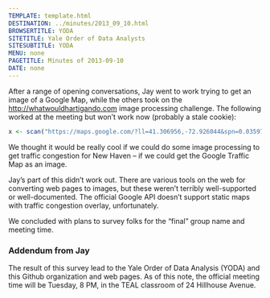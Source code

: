```yaml
---
TEMPLATE: template.html
DESTINATION: ../minutes/2013_09_10.html
BROWSERTITLE: YODA
SITETITLE: Yale Order of Data Analysts
SITESUBTITLE: YODA
MENU: none
PAGETITLE: Minutes of 2013-09-10
DATE: none
---
```


After a range of opening conversations, Jay went to work trying
to get an image of a Google Map, while the others took on the
[http://whatwouldhartigando.com](WhatWouldHartiganDo April 6, 2013)
image processing challenge.  The following worked at the meeting
but won't work now (probably a stale cookie):
```r
x <- scan("https://maps.google.com/?ll=41.306956,-72.926044&spn=0.035977,0.076389&t=m&z=14&layer=t", what="", sep="\n")
```
We thought it would be really cool if we could do some image
processing to get traffic congestion for New Haven -- if we
could get the Google Traffic Map as an image.

Jay's part of this didn't work out.  There are various tools on the
web for converting web pages to images, but these weren't terribly
well-supported or well-documented.  The official Google API doesn't
support static maps with traffic congestion overlay, unfortunately.

We concluded with plans to survey folks for the "final" group name
and meeting time.

### Addendum from Jay

The result of this survey lead to the Yale Order of Data Analysis
(YODA) and this Github organization and web pages.  As of this note,
the official meeting time will be Tuesday, 8 PM, in the TEAL classroom
of 24 Hillhouse Avenue.
